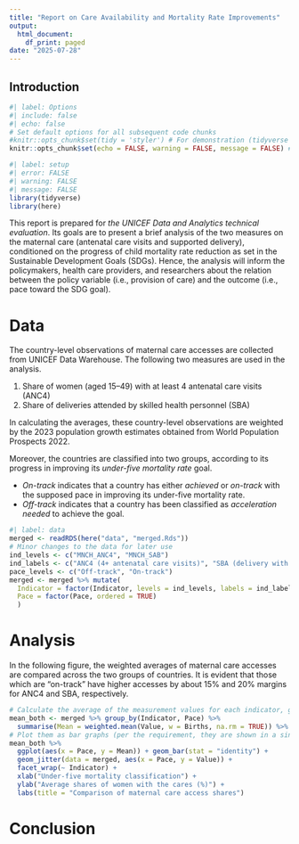 ```yaml
---
title: "Report on Care Availability and Mortality Rate Improvements"
output:
  html_document:
    df_print: paged
date: "2025-07-28"
---
```


## Introduction 

```r
#| label: Options
#| include: false
#| echo: false
# Set default options for all subsequent code chunks
#knitr::opts_chunk$set(tidy = 'styler') # For demonstration (tidyverse style)
knitr::opts_chunk$set(echo = FALSE, warning = FALSE, message = FALSE) # Else
```
```r
#| label: setup
#| error: FALSE
#| warning: FALSE
#| message: FALSE
library(tidyverse)
library(here)
```


This report is prepared for *the UNICEF Data and Analytics technical evaluation*.
Its goals are to present a brief analysis of the two measures on the maternal care (antenatal care visits and supported delivery), conditioned on the progress of child mortality rate reduction as set in the Sustainable Development Goals (SDGs).
Hence, the analysis will inform the policymakers, health care providers, and researchers about the relation between the policy variable (i.e., provision of care) and the outcome (i.e., pace toward the SDG goal).

# Data 

The country-level observations of maternal care accesses are collected from UNICEF Data Warehouse.
The following two measures are used in the analysis.

1. Share of women (aged 15–49) with at least 4 antenatal care visits (ANC4)
2. Share of deliveries attended by skilled health personnel (SBA)

In calculating the averages, these country-level observations are weighted by the 2023 population growth estimates obtained from World Population Prospects 2022.

Moreover, the countries are classified into two groups, according to its progress in improving its *under-five mortality rate* goal.

- *On-track* indicates that a country has either *achieved* or *on-track* with the supposed pace in improving its under-five mortality rate.
- *Off-track* indicates that a country has been classified as *acceleration needed* to achieve the goal.


```r
#| label: data
merged <- readRDS(here("data", "merged.Rds"))
# Minor changes to the data for later use
ind_levels <- c("MNCH_ANC4", "MNCH_SAB")
ind_labels <- c("ANC4 (4+ antenatal care visits)", "SBA (delivery with skilled health personnel)")
pace_levels <- c("Off-track", "On-track")
merged <- merged %>% mutate(
  Indicator = factor(Indicator, levels = ind_levels, labels = ind_labels),
  Pace = factor(Pace, ordered = TRUE)
  )
```

# Analysis 

In the following figure, the weighted averages of maternal care accesses are compared across the two groups of countries.
It is evident that those which are "on-track" have higher accesses by about 15% and 20% margins for ANC4 and SBA, respectively. 



```r
# Calculate the average of the measurement values for each indicator, grouped by the status
mean_both <- merged %>% group_by(Indicator, Pace) %>% 
  summarise(Mean = weighted.mean(Value, w = Births, na.rm = TRUE)) %>% ungroup()
# Plot them as bar graphs (per the requirement, they are shown in a single visualization)
mean_both %>%
  ggplot(aes(x = Pace, y = Mean)) + geom_bar(stat = "identity") +
  geom_jitter(data = merged, aes(x = Pace, y = Value)) +
  facet_wrap(~ Indicator) +
  xlab("Under-five mortality classification") +
  ylab("Average shares of women with the cares (%)") +
  labs(title = "Comparison of maternal care access shares")
```




# Conclusion 

